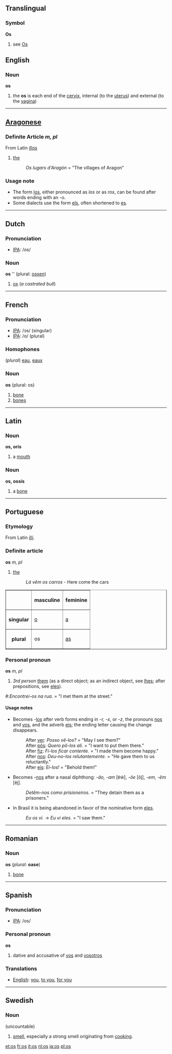 {{See|Os}}
{{See|OS}}

==Translingual==
===Symbol===
'''Os'''
# see [[Os]]

==English==

===Noun===
'''os'''

# the '''os''' is each end of the [[cervix]], internal (to the [[uterus]]) and external (to the [[vagina]])

----
==[[Aragonese]]==
===Definite Article  ''m, pl''===
From Latin [[illos]]

# [[the]]
#:''Os lugars d'Aragón'' = "The villages of Aragon"

===Usage note===
*The form [[los]], either pronounced as ''los'' or as ''ros'', can be found after words ending with an -o.
*Some dialects use the form [[els]], often shortened to [[es]].

----
==Dutch==
===Pronunciation===
*[[w:IPA|IPA]]: /os/

===Noun===
'''os''' '{{m}}' (plural: [[ossen]])

#[[ox]] (''a castrated bull'')

----
==French==
===Pronunciation===
*[[w:IPA|IPA]]: /ɔs/ (singular)
*[[w:IPA|IPA]]: /o/ (plural)

===Homophones===
(''plural'') [[eau]], [[eaux]]

===Noun===
'''os''' {{m}} (plural: os)

# [[bone]]
# [[bone]]s

----
==Latin==
===Noun===
'''os, oris''' {{n}}

#a [[mouth]]
===Noun===
'''os, ossis''' {{n}}

#a [[bone]]

----

==Portuguese==
===Etymology===
From Latin [[illi]].

===Definite article===
'''os''' ''m, pl''

#[[the]]
#:''Lá vêm os carros'' - Here come the cars

<table border="1">
<tr><th></th><th>masculine</th><th>feminine</th></tr>
<tr><th>singular</th><td>[[o]]</td><td>[[a]]</td></tr>
<tr><th>plural</th><td>os</td><td>[[as]]</td></tr>
</table>

===Personal pronoun===
'''os''' ''m, pl''

# ''3rd person'' [[them]] (as a direct object; as an indirect object, see [[lhes]]; after prepositions, see [[eles]]).

#:''Encontrei-os na rua.'' = "I met them at the street."

====Usage notes====
*Becomes -[[los]] after verb forms ending in ''-r, -s'', or ''-z'', the pronouns [[nos]] and [[vos]], and the adverb [[eis]]; the ending letter causing the change disappears.
*:After [[ver]]: ''Posso vê-los?'' = "May I see them?"
*:After [[por|pôs]]: ''Quero pô-los ali.'' = "I want to put them there."
*:After [[fazer|fiz]]: ''Fi-los ficar contente.'' = "I made them become happy."
*:After [[nos]]: ''Deu-no-los relutantemente.'' = "He gave them to us reluctantly."
*:After [[eis]]: ''Ei-los!'' = "Behold them!"
*Becomes -[[nos]] after a nasal diphthong: ''-ão, -am'' [&#592;&#771;w&#771;], ''-õe'' [õj&#771;], ''-em, -êm'' [e&#771;j&#771;].
*:''Detêm-nos como prisioneiros.'' = "They detain them as a prisoners."
*In Brasil it is being abandoned in favor of the nominative form [[eles]].
*:''Eu os vi.'' &rarr; ''Eu vi eles.'' = "I saw them."

----
==Romanian==
===Noun===
'''os''' (''plural:'' '''oase''')

# [[bone]]

----
==Spanish==
===Pronunciation===
*[[w:IPA|IPA]]: /os/

===Personal pronoun===
'''os'''

# dative and accusative of [[vos]] and [[vosotros]]

===Translations===
*[[English]]: [[you]], [[to you]], [[for you]]

----
==Swedish==
===Noun===
(uncountable)

# [[smell]], especially a strong smell originating from [[cooking]].

[[et:os]]
[[fr:os]]
[[it:os]]
[[nl:os]]
[[ja:os]]
[[pl:os]]